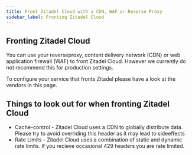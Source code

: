 ```yaml
---
title: Front Zitadel Cloud with a CDN, WAF or Reverse Proxy
sidebar_label: Fronting Zitadel Cloud
---
```


## Fronting Zitadel Cloud

You can use your reverseproxy, content delivery network (CDN) or web application firewall (WAF) to front Zitadel Cloud.
However we currently do not recommend this for production settings.

To configure your service that fronts Zitadel please have a look at the vendors in this page.

## Things to look out for when fronting Zitadel Cloud

- Cache-control - Zitadel Cloud uses a CDN to globally distribute data. Please try to avoid overriding this header as it may lead to sideeffects
- Rate Limits - Zitadel Cloud uses a combination of static and dynamic rate limits. If you recieve occasional 429 headers you are rate limited.
